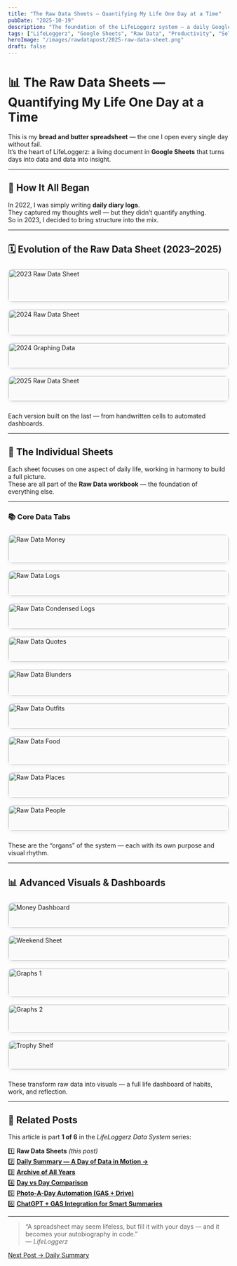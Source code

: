 ```yaml
---
title: "The Raw Data Sheets — Quantifying My Life One Day at a Time"
pubDate: "2025-10-19"
description: "The foundation of the LifeLoggerz system — a daily Google Sheet where every stat, habit, and moment gets recorded, forming the base of all future analytics."
tags: ["LifeLoggerz", "Google Sheets", "Raw Data", "Productivity", "Self-Improvement"]
heroImage: "/images/rawdatapost/2025-raw-data-sheet.png"
draft: false
---
```


# 📊 The Raw Data Sheets — Quantifying My Life One Day at a Time

This is my **bread and butter spreadsheet** — the one I open every single day without fail.  
It’s the heart of LifeLoggerz: a living document in **Google Sheets** that turns days into data and data into insight.

---

## 🌱 How It All Began
In 2022, I was simply writing **daily diary logs**.  
They captured my thoughts well — but they didn’t quantify anything.  
So in 2023, I decided to bring structure into the mix.

---

## 🗓 Evolution of the Raw Data Sheet (2023–2025)

<div class="gallery">
  <figure>
    <img src="/images/rawdatapost/2023-raw-data-sheet.png" alt="2023 Raw Data Sheet" loading="lazy"/>
    <figcaption>2023 — Barebones start: six metrics, monochrome layout, and tiny font.</figcaption>
  </figure>
  <figure>
    <img src="/images/rawdatapost/2024-raw-data-sheet.png" alt="2024 Raw Data Sheet" loading="lazy"/>
    <figcaption>2024 — Color enters; each life aspect gets its own tab.</figcaption>
  </figure>
  <figure>
    <img src="/images/rawdatapost/2024-started-graphing-data.png" alt="2024 Graphing Data" loading="lazy"/>
    <figcaption>2024 — The first graphs: productivity, habits, wellness trends.</figcaption>
  </figure>
  <figure>
    <img src="/images/rawdatapost/2025-raw-data-sheet.png" alt="2025 Raw Data Sheet" loading="lazy"/>
    <figcaption>2025 — Mature, automated, interconnected system.</figcaption>
  </figure>
</div>

Each version built on the last — from handwritten cells to automated dashboards.

---

## 🧩 The Individual Sheets
Each sheet focuses on one aspect of daily life, working in harmony to build a full picture.  
These are all part of the **Raw Data workbook** — the foundation of everything else.

---

### 📚 Core Data Tabs

<div class="gallery">
  <figure><img src="/images/rawdatapost/rawdata-money.png" alt="Raw Data Money"/><figcaption>💰 Money</figcaption></figure>
  <figure><img src="/images/rawdatapost/rawdata-logs.png" alt="Raw Data Logs"/><figcaption>📜 Logs (Complete)</figcaption></figure>
  <figure><img src="/images/rawdatapost/rawdata-logs-condensed.png" alt="Raw Data Condensed Logs"/><figcaption>⚙️ Logs (Condensed)</figcaption></figure>
  <figure><img src="/images/rawdatapost/rawdata-quotes.png" alt="Raw Data Quotes"/><figcaption>💬 Quotes</figcaption></figure>
  <figure><img src="/images/rawdatapost/rawdata-blunders.png" alt="Raw Data Blunders"/><figcaption>💥 Blunders</figcaption></figure>
  <figure><img src="/images/rawdatapost/rawdata-outfits.png" alt="Raw Data Outfits"/><figcaption>👕 Outfits</figcaption></figure>
  <figure><img src="/images/rawdatapost/rawdata-food.png" alt="Raw Data Food"/><figcaption>🍽 Food</figcaption></figure>
  <figure><img src="/images/rawdatapost/rawdata-places.png" alt="Raw Data Places"/><figcaption>📍 Places</figcaption></figure>
  <figure><img src="/images/rawdatapost/rawdata-peeps.png" alt="Raw Data People"/><figcaption>🧑‍🤝‍🧑 People</figcaption></figure>
</div>

These are the “organs” of the system — each with its own purpose and visual rhythm.

---

## 📊 Advanced Visuals & Dashboards

<div class="gallery">
  <figure><img src="/images/rawdatapost/rawdata-money-dashboard.png" alt="Money Dashboard"/><figcaption>🧮 Money Dashboard</figcaption></figure>
  <figure><img src="/images/rawdatapost/rawdata-wknd.png" alt="Weekend Sheet"/><figcaption>🎈 Weekend Sheet</figcaption></figure>
  <figure><img src="/images/rawdatapost/rawdata-graphs1.png" alt="Graphs 1"/><figcaption>📉 Graphs I</figcaption></figure>
  <figure><img src="/images/rawdatapost/rawdata-graphs2.png" alt="Graphs 2"/><figcaption>📈 Graphs II</figcaption></figure>
  <figure><img src="/images/rawdatapost/rawdata-trophyshelf.png" alt="Trophy Shelf"/><figcaption>🏆 Trophy Shelf</figcaption></figure>
</div>

These transform raw data into visuals — a full life dashboard of habits, work, and reflection.

---

## 🔗 Related Posts
This article is part **1 of 6** in the *LifeLoggerz Data System* series:

1️⃣ **Raw Data Sheets** *(this post)*  
2️⃣ [**Daily Summary — A Day of Data in Motion →**](/blog/daily-snapshot)  
3️⃣ [**Archive of All Years**](#)  
4️⃣ [**Day vs Day Comparison**](#)  
5️⃣ [**Photo-A-Day Automation (GAS + Drive)**](#)  
6️⃣ [**ChatGPT + GAS Integration for Smart Summaries**](#)

---

> “A spreadsheet may seem lifeless, but fill it with your days — and it becomes your autobiography in code.”  
> — *LifeLoggerz*

<div className="post-nav">
  <a className="btn-next" href="/blog/daily-snapshot" aria-label="Next Post: Daily Summary">Next Post → Daily Summary</a>
</div>

<style>
.gallery {
  display: grid;
  grid-template-columns: repeat(auto-fill, minmax(250px, 1fr));
  gap: 1rem;
  margin: 1.5rem 0;
}
.gallery figure {
  margin: 0;
  border-radius: 10px;
  overflow: hidden;
  background: #fafafa;
  border: 1px solid #eee;
  box-shadow: 0 3px 8px rgba(0,0,0,0.05);
}
.gallery img {
  width: 100%;
  height: auto;
  display: block;
}
.gallery figcaption {
  padding: 0.6rem 0.8rem;
  font-size: 0.9rem;
  color: #555;
  text-align: center;
}
@media (max-width: 700px) {
  .gallery {
    display: flex;
    overflow-x: auto;
    gap: 0.75rem;
    scroll-snap-type: x mandatory;
    padding-bottom: 0.5rem;
  }
  .gallery figure {
    flex: 0 0 80%;
    scroll-snap-align: start;
  }
}
</style>
